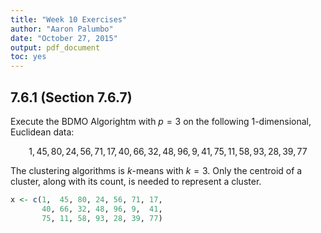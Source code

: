 ```yaml
---
title: "Week 10 Exercises"
author: "Aaron Palumbo"
date: "October 27, 2015"
output: pdf_document
toc: yes
---
```


## 7.6.1 (Section 7.6.7)

Execute the BDMO Algorightm with $p = 3$ on the following 1-dimensional, Euclidean data:

$$1, 45, 80, 24, 56, 71, 17, 40, 66, 32, 48, 96, 9, 41, 75, 11, 58, 93, 28, 39, 77$$

The clustering algorithms is *k*-means with $k = 3$. Only the centroid of a cluster, along with its count, is needed to represent a cluster.

```r
x <- c(1,  45, 80, 24, 56, 71, 17, 
       40, 66, 32, 48, 96, 9,  41, 
       75, 11, 58, 93, 28, 39, 77)

```

